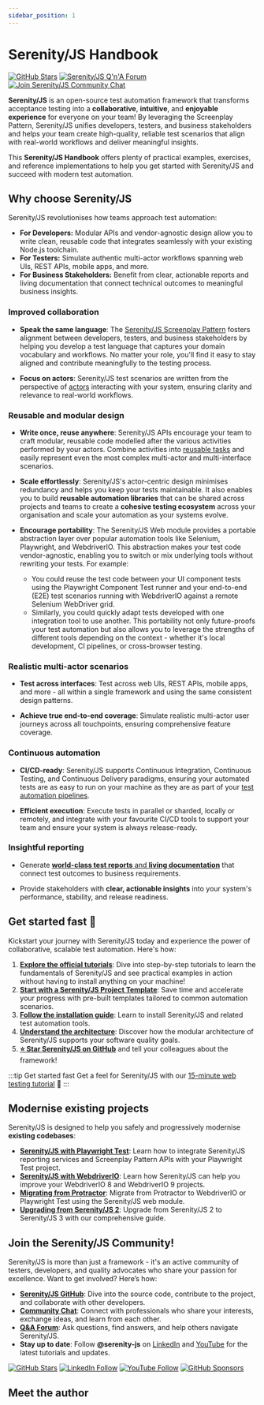 ```yaml
---
sidebar_position: 1
---
```


# Serenity/JS Handbook

[![GitHub Stars](https://img.shields.io/github/stars/serenity-js/serenity-js)](https://github.com/serenity-js/serenity-js)
[![Serenity/JS Q'n'A Forum](https://img.shields.io/badge/Serenity%2FJS-Q'n'A-FBD30B?logo=github)](https://github.com/orgs/serenity-js/discussions/categories/how-to)
[![Join Serenity/JS Community Chat](https://img.shields.io/badge/Chat-Serenity%2FJS%20Community-FBD30B?logo=matrix)](https://matrix.to/#/#serenity-js:gitter.im)

**Serenity/JS** is an open-source test automation framework that transforms acceptance testing into a **collaborative**, **intuitive**, and **enjoyable experience** for everyone on your team!
By leveraging the Screenplay Pattern, Serenity/JS unifies developers, testers, and business stakeholders and helps your team create high-quality,
reliable test scenarios that align with real-world workflows and deliver meaningful insights.

This **Serenity/JS Handbook** offers plenty of practical examples, exercises, and reference implementations to help you get started with Serenity/JS and succeed with modern test automation.


## Why choose Serenity/JS

Serenity/JS revolutionises how teams approach test automation:

- **For Developers:** Modular APIs and vendor-agnostic design allow you to write clean, reusable code that integrates seamlessly with your existing Node.js toolchain.
- **For Testers:** Simulate authentic multi-actor workflows spanning web UIs, REST APIs, mobile apps, and more.
- **For Business Stakeholders:** Benefit from clear, actionable reports and living documentation that connect technical outcomes to meaningful business insights.


### Improved collaboration

- **Speak the same language**: The [Serenity/JS Screenplay Pattern](/handbook/design/screenplay-pattern) fosters alignment between
  developers, testers, and business stakeholders by helping you develop a test language that captures your domain vocabulary and workflows.
  No matter your role, you'll find it easy to stay aligned and contribute meaningfully to the testing process.

- **Focus on actors**: Serenity/JS test scenarios are written from the perspective of [actors](/handbook/design/screenplay-pattern/#actors) interacting
  with your system, ensuring clarity and relevance to real-world workflows.


### Reusable and modular design

- **Write once, reuse anywhere**: Serenity/JS APIs encourage your team to craft modular,
  reusable code modelled after the various activities performed by your actors.
  Combine activities into [reusable tasks](/handbook/design/screenplay-pattern/#tasks) and
  easily represent even the most complex multi-actor and multi-interface scenarios.

- **Scale effortlessly**: Serenity/JS's actor-centric design minimises redundancy and helps you keep your tests maintainable.
  It also enables you to build **reusable automation libraries** that can be shared across projects and teams to create
  a **cohesive testing ecosystem** across your organisation and scale your automation as your systems evolve.

- **Encourage portability**: The Serenity/JS Web module provides a portable abstraction layer over popular automation
  tools like Selenium, Playwright, and WebdriverIO.
  This abstraction makes your test code vendor-agnostic, enabling you to switch or mix underlying tools without rewriting your tests. For example:
  - You could reuse the test code between your UI component tests using the Playwright Component Test runner and your end-to-end (E2E)
    test scenarios running with WebdriverIO against a remote Selenium WebDriver grid.
  - Similarly, you could quickly adapt tests developed with one integration tool to use another.
    This portability not only future-proofs your test automation but also allows you to leverage the strengths of different tools depending on the context - whether it's local development, CI pipelines, or cross-browser testing.


### Realistic multi-actor scenarios

- **Test across interfaces**: Test across web UIs, REST APIs, mobile apps, and more - all within a single framework and using the same consistent design patterns.

- **Achieve true end-to-end coverage**: Simulate realistic multi-actor user journeys across all touchpoints, ensuring comprehensive feature coverage.


### Continuous automation

- **CI/CD-ready**: Serenity/JS supports Continuous Integration, Continuous Testing, and Continuous Delivery paradigms, ensuring your automated tests are as easy to run on your machine as they are as part of your [test automation pipelines](/handbook/integration/).

- **Efficient execution**: Execute tests in parallel or sharded, locally or remotely, and integrate with your favourite CI/CD tools to support your team and ensure your system is always release-ready.


### Insightful reporting

- Generate [**world-class test reports** and **living documentation**](/handbook/reporting/) that connect test outcomes to business requirements.

- Provide stakeholders with **clear, actionable insights** into your system's performance, stability, and release readiness.


## Get started fast 🚀

Kickstart your journey with Serenity/JS today and experience the power of collaborative, scalable test automation. Here's how:

1. [**Explore the official tutorials**](/handbook/tutorials/): Dive into step-by-step tutorials to learn the fundamentals of Serenity/JS and see practical examples in action without having to install anything on your machine!
2. [**Start with a Serenity/JS Project Template**](/handbook/project-templates/): Save time and accelerate your progress with pre-built templates tailored to common automation scenarios.
3. [**Follow the installation guide**](/handbook/installation/): Learn to install Serenity/JS and related test automation tools.
4. [**Understand the architecture**](/handbook/architecture/): Discover how the modular architecture of Serenity/JS supports your software quality goals.
5. [**⭐ Star Serenity/JS on GitHub**](https://github.com/serenity-js/serenity-js) and tell your colleagues about the framework!

:::tip Get started fast
Get a feel for Serenity/JS with our [15-minute web testing tutorial](/handbook/tutorials/your-first-web-scenario/) 🚀
:::

## Modernise existing projects

Serenity/JS is designed to help you safely and progressively modernise **existing codebases**:

- [**Serenity/JS with Playwright Test**](/handbook/test-runners/playwright-test/): Learn how to integrate Serenity/JS reporting services and Screenplay Pattern APIs with your Playwright Test project.
- [**Serenity/JS with WebdriverIO**](/handbook/test-runners/webdriverio/): Learn how Serenity/JS can help you improve your WebdriverIO 8 and WebdriverIO 9 projects.
- [**Migrating from Protractor**](/handbook/test-runners/protractor/): Migrate from Protractor to WebdriverIO or Playwright Test using the Serenity/JS web module.
- [**Upgrading from Serenity/JS 2**](/handbook/tutorials/upgrading-from-serenity-js-2/): Upgrade from Serenity/JS 2 to Serenity/JS 3 with our comprehensive guide.

## Join the Serenity/JS Community!

Serenity/JS is more than just a framework - it's an active community of testers, developers, and quality advocates who share your passion for excellence.
Want to get involved? Here’s how:

- [**Serenity/JS GitHub**](https://github.com/serenity-js): Dive into the source code, contribute to the project, and collaborate with other developers.
- [**Community Chat**](https://matrix.to/#/#serenity-js:gitter.im): Connect with professionals who share your interests, exchange ideas, and learn from each other.
- [**Q&A Forum**](https://github.com/orgs/serenity-js/discussions/categories/how-to): Ask questions, find answers, and help others navigate Serenity/JS.
- **Stay up to date**: Follow **@serenity-js** on [LinkedIn](https://www.linkedin.com/company/serenity-js) and [YouTube](https://www.youtube.com/@serenity-js) for the latest tutorials and updates.

[![GitHub Stars](https://img.shields.io/github/stars/serenity-js/serenity-js?style=for-the-badge)](https://github.com/serenity-js/serenity-js)
[![LinkedIn Follow](https://img.shields.io/badge/Follow%20Serenity%2FJS-0077B5?style=for-the-badge&logo=linkedin&logoColor=white)](https://www.linkedin.com/company/serenity-js)
[![YouTube Follow](https://img.shields.io/badge/Watch%20@serenity--js-E62117?style=for-the-badge&logo=youtube&logoColor=white)](https://www.youtube.com/@serenity-js)
[![GitHub Sponsors](https://img.shields.io/badge/Support%20@serenity%2FJS-703EC8?style=for-the-badge&logo=github&logoColor=white)](https://github.com/sponsors/serenity-js)

## Meet the author

<AuthorBio />
